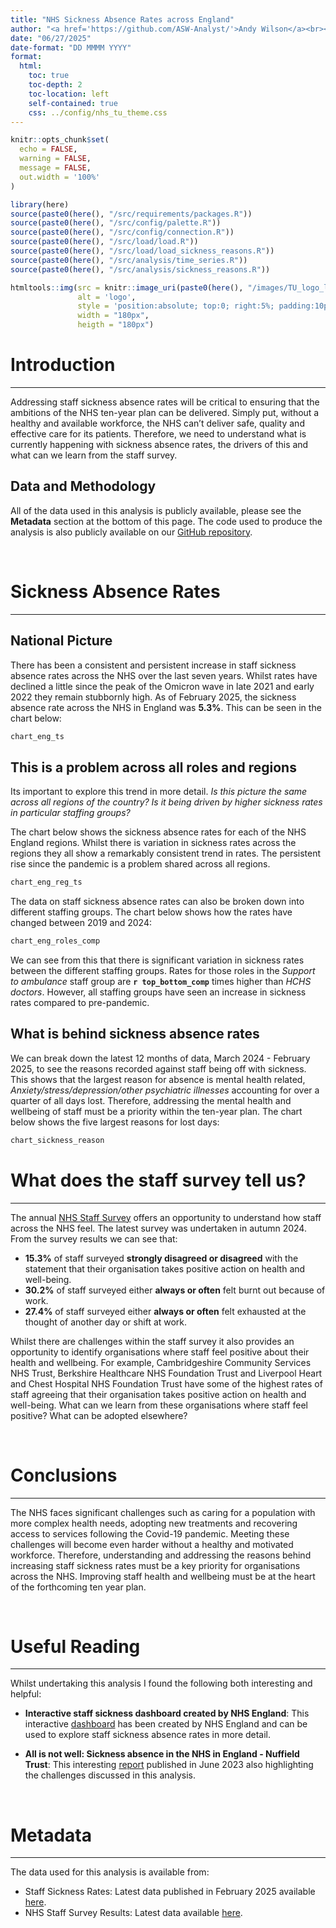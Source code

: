 ```yaml
---
title: "NHS Sickness Absence Rates across England"
author: "<a href='https://github.com/ASW-Analyst/'>Andy Wilson</a><br><a href='https://transformationunit.nhs.uk/'>NHS Transformation Unit</a>"
date: "06/27/2025"
date-format: "DD MMMM YYYY"
format: 
  html:
    toc: true
    toc-depth: 2
    toc-location: left
    self-contained: true
    css: ../config/nhs_tu_theme.css
---
```


```r
knitr::opts_chunk$set(
  echo = FALSE,
  warning = FALSE,
  message = FALSE,
  out.width = '100%'
)

library(here)
source(paste0(here(), "/src/requirements/packages.R"))
source(paste0(here(), "/src/config/palette.R"))
source(paste0(here(), "/src/config/connection.R"))
source(paste0(here(), "/src/load/load.R"))
source(paste0(here(), "/src/load/load_sickness_reasons.R"))
source(paste0(here(), "/src/analysis/time_series.R"))
source(paste0(here(), "/src/analysis/sickness_reasons.R"))


```

```r

htmltools::img(src = knitr::image_uri(paste0(here(), "/images/TU_logo_large.png")), 
               alt = 'logo', 
               style = 'position:absolute; top:0; right:5%; padding:10px;',
               width = "180px",
               heigth = "180px")

```

# Introduction
***
Addressing staff sickness absence rates will be critical to ensuring that the ambitions of the NHS ten-year plan can be delivered. Simply put, without a healthy and available workforce, the NHS can't deliver safe, quality and effective care for its patients. Therefore, we need to understand what is currently happening with sickness absence rates, the drivers of this and what can we learn from the staff survey.

:::{.callout-note}
## Data and Methodology
All of the data used in this analysis is publicly available, please see the **Metadata** section at the bottom of this page. The code used to produce the analysis is also publicly available on our [GitHub repository](https://github.com/NHS-Transformation-Unit/staff_sickness_absence).

:::

<br/>

# Sickness Absence Rates
***

## National Picture
There has been a consistent and persistent increase in staff sickness absence rates across the NHS over the last seven years. Whilst rates have declined a little since the peak of the Omicron wave in late 2021 and early 2022 they remain stubbornly high. As of February 2025, the sickness absence rate across the NHS in England was **5.3%**. This can be seen in the chart below:

```r

chart_eng_ts

```


## This is a problem across all roles and regions
Its important to explore this trend in more detail. *Is this picture the same across all regions of the country? Is it being driven by higher sickness rates in particular staffing groups?*

The chart below shows the sickness absence rates for each of the NHS England regions. Whilst there is variation in sickness rates across the regions they all show a remarkably consistent trend in rates. The persistent rise since the pandemic is a problem shared across all regions.

```r

chart_eng_reg_ts

```

The data on staff sickness absence rates can also be broken down into different staffing groups. The chart below shows how the rates have changed between 2019 and 2024:

```r

chart_eng_roles_comp

```

We can see from this that there is significant variation in sickness rates between the different staffing groups. Rates for those roles in the *Support to ambulance* staff group are **`r top_bottom_comp`** times higher than *HCHS doctors*. However, all staffing groups have seen an increase in sickness rates compared to pre-pandemic.

## What is behind sickness absence rates
We can break down the latest 12 months of data, March 2024 - February 2025, to see the reasons recorded against staff being off with sickness. This shows that the largest reason for absence is mental health related, *Anxiety/stress/depression/other psychiatric illnesses* accounting for over a quarter of all days lost. Therefore, addressing the mental health and wellbeing of staff must be a priority within the ten-year plan. The chart below shows the five largest reasons for lost days:

```r

chart_sickness_reason

```


# What does the staff survey tell us?
***
The annual [NHS Staff Survey](https://www.nhsstaffsurveys.com/) offers an opportunity to understand how staff across the NHS feel. The latest survey was undertaken in autumn 2024. From the survey results we can see that:

* **15.3%** of staff surveyed **strongly disagreed or disagreed** with the statement that their organisation takes positive action on health and well-being.
* **30.2%** of staff surveyed either **always or often** felt burnt out because of work.
* **27.4%** of staff surveyed either **always or often** felt exhausted at the thought of another day or shift at work.

Whilst there are challenges within the staff survey it also provides an opportunity to identify organisations where staff feel positive about their health and wellbeing. For example, Cambridgeshire Community Services NHS Trust, Berkshire Healthcare NHS Foundation Trust and Liverpool Heart and Chest Hospital NHS Foundation Trust have some of the highest rates of staff agreeing that their organisation takes positive action on health and well-being. What can we learn from these organisations where staff feel positive? What can be adopted elsewhere?

<br/>

# Conclusions
***
The NHS faces significant challenges such as caring for a population with more complex health needs, adopting new treatments and recovering access to services following the Covid-19 pandemic. Meeting these challenges will become even harder without a healthy and motivated workforce. Therefore, understanding and addressing the reasons behind increasing staff sickness rates must be a key priority for organisations across the NHS. Improving staff health and wellbeing must be at the heart of the forthcoming ten year plan.

<br/>

# Useful Reading
***

Whilst undertaking this analysis I found the following both interesting and helpful:

* **Interactive staff sickness dashboard created by NHS England**: This interactive [dashboard](https://app.powerbi.com/view?r=eyJrIjoiZWQ2YmE4ZWEtNDAzZS00MzI3LTgwOTQtNjBlNjRkNDUwYTRiIiwidCI6IjM3YzM1NGIyLTg1YjAtNDdmNS1iMjIyLTA3YjQ4ZDc3NGVlMyJ9) has been created by NHS England and can be used to explore staff sickness absence rates in more detail.

* **All is not well: Sickness absence in the NHS in England - Nuffield Trust**: This interesting [report](https://www.nuffieldtrust.org.uk/resource/all-is-not-well-sickness-absence-in-the-nhs-in-england) published in June 2023 also highlighting the challenges discussed in this analysis.

<br/>

# Metadata
***
The data used for this analysis is available from:

* Staff Sickness Rates: Latest data published in February 2025 available [here](https://digital.nhs.uk/data-and-information/publications/statistical/nhs-sickness-absence-rates/february-2025).
* NHS Staff Survey Results: Latest data available [here](https://www.nhsstaffsurveys.com/results/interactive-results/).



